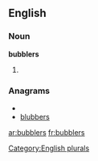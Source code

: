 
==English==

===Noun===
'''bubblers'''

# {{plural of|[[bubbler]]}}

===Anagrams===
* {{alphagram|bbbelrsu}}
* [[blubbers#English|blubbers]]


[[Category:English plurals]]

[[ar:bubblers]]
[[fr:bubblers]]